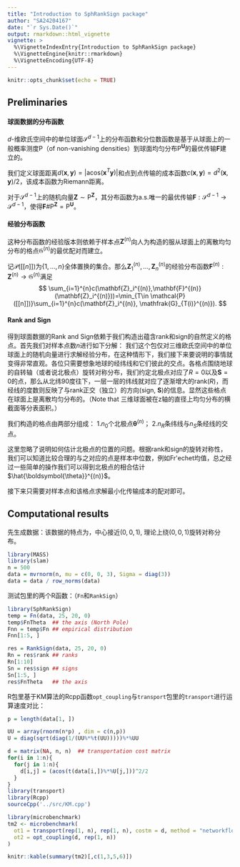 ```yaml
---
title: "Introduction to SphRankSign package"
author: "SA24204167"
date: "`r Sys.Date()`"
output: rmarkdown::html_vignette
vignette: >
  %\VignetteIndexEntry{Introduction to SphRankSign package}
  %\VignetteEngine{knitr::rmarkdown}
  %\VignetteEncoding{UTF-8}
---
```


```r
knitr::opts_chunk$set(echo = TRUE)
```

## Preliminaries

#### 球面数据的分布函数

$d$-维欧氏空间中的单位球面$\mathcal{S}^{d-1}$上的分布函数和分位数函数是基于从球面上的一般概率测度$\mathrm{P}$（of non-vanishing densities）到球面均匀分布$\mathrm{P}^\mathbf{U}$的最优传输$\mathbf{F}$建立的。

我们定义球面距离$d(\mathbf{x},\mathbf{y})=|\mathrm{acos}(\mathbf{x}^T\mathbf{y})|$和点到点传输的成本函数$c(\mathbf{x}, \mathbf{y})=d^2(\mathbf{x}, \mathbf{y})/2$，该成本函数为Riemann距离。

对于$\mathcal{S}^{d-1}$上的随机向量$\mathbf{Z}\sim \mathrm{P}^\mathbf{Z}$，其分布函数为a.s.唯一的最优传输$\mathbf{F}:\mathcal{S}^{d-1}\rightarrow\mathcal{S}^{d-1}$，使得$\mathbf{F}\#\mathrm{P}^\mathbf{Z}=\mathrm{P}^\mathbf{U}$。

#### 经验分布函数

这种分布函数的经验版本则依赖于样本点$\mathbf{Z}^{(n)}$向人为构造的服从球面上的离散均匀分布的格点$\mathfrak{G}^{(n)}$的最优配对而建立。

记$\mathcal{P}([[ n]])$为$\{1,\dots,n\}$全体置换的集合。那么$\mathbf{Z}^{(n)}_1,\dots,\mathbf{Z}^{(n)}_n$的经验分布函数$\mathbf{F}^{(n)}:\mathbf{Z}^{(n)}\rightarrow \mathfrak{G}^{(n)}$满足
$$
\sum_{i=1}^{n}c(\mathbf{Z}_i^{(n)},\mathbf{F}^{(n)}(\mathbf{Z}_i^{(n)}))=\min_{T\in \mathcal{P}([[n]])}\sum_{i=1}^{n}c(\mathbf{Z}_i^{(n)}, \mathfrak{G}_{T(i)}^{(n)}).
$$

#### Rank and Sign

得到球面数据的Rank and Sign依赖于我们构造出蕴含rank和sign的自然定义的格点。首先我们对样本点数$n$进行如下分解：\begin{equation}
\begin{split}
    &n = n_Rn_S + n_0\text{, }~n_R, n_S\in \mathbb{Z}_+\text{,}~0\le n_0 < \text{min}\{n_R, n_S\}\text{，}\\
    &n_R, n_S\rightarrow \infty\text{ as }n\rightarrow \infty.
\end{split}
\end{equation}
我们这个包仅对三维欧氏空间中的单位球面上的随机向量进行求解经验分布，在这种情形下，我们接下来要说明的事情就变得非常直观。各位只需要想象地球的经纬线和它们彼此的交点。各格点围绕地球的自转轴（或者说北极点）旋转对称分布，我们约定北极点对应了$R = 0$以及$\mathbf{S} = 0$的点，那么从北纬90度往下，一层一层的纬线就对应了逐渐增大的rank($R$)，而经线的度数则反映了与rank正交（独立）的方向(sign, $\mathbf{S}$)的信息。显然这些格点在球面上是离散均匀分布的。（Note that 三维球面被在z轴的直径上均匀分布的横截面等分表面积。）

我们构造的格点由两部分组成：
1.$n_0$个北极点$\boldsymbol{\theta}^{(n)}$；
2.$n_R$条纬线与$n_S$条经线的交点。

这里忽略了说明如何估计北极点的位置的问题。根据rank和sign的旋转对称性，我们可以知道比较合理的与之对应的点是样本中位数，例如Fr\'echet均值，总之经过一些简单的操作我们可以得到北极点的相合估计$\hat{\boldsymbol{\theta}}^{(n)}$。

接下来只需要对样本点和该格点求解最小化传输成本的配对即可。

## Computational results

先生成数据：该数据的特点为，中心接近$(0, 0, 1)$, 理论上绕$(0,0,1)$旋转对称分布。

```r
library(MASS)
library(slam)
n = 500
data = mvrnorm(n, mu = c(0, 0, 3), Sigma = diag(3))
data = data / row_norms(data)
```

测试包里的两个R函数：（`Fn`和`RankSign`）

```r
library(SphRankSign)
temp = Fn(data, 25, 20, 0)
temp$FnTheta  ## the axis (North Pole)
Fnn = temp$Fn ## empirical distribution
Fnn[1:5, ]

res = RankSign(data, 25, 20, 0)
Rn = res$rank ## ranks
Rn[1:10]
Sn = res$sign ## signs
Sn[1:5, ]
res$FnTheta   ## the axis
```

R包里基于KM算法的Rcpp函数`opt_coupling`与`transport`包里的`transport`进行运算速度对比：

```r
p = length(data[1, ])

UU = array(rnorm(n*p) , dim = c(n,p))
U = diag(sqrt(diag(1/(UU%*%t(UU)))))%*%UU

d = matrix(NA, n, n)  ## transportation cost matrix
for(i in 1:n){
  for(j in 1:n){
    d[i,j] = (acos(t(data[i,])%*%U[j,]))^2/2
  }
}
library(transport)
library(Rcpp)
sourceCpp('../src/KM.cpp')

library(microbenchmark)
tm2 <- microbenchmark(
  ot1 = transport(rep(1, n), rep(1, n), costm = d, method = "networkflow")$to,
  ot2 = opt_coupling(d, rep(1, n))
)

knitr::kable(summary(tm2)[,c(1,3,5,6)])
```
